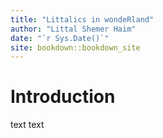 ```yaml
--- 
title: "Littalics in wondeRland"
author: "Littal Shemer Haim"
date: "`r Sys.Date()`"
site: bookdown::bookdown_site
---
```


# Introduction

text text